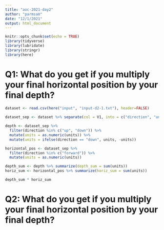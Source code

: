 ```yaml
---
title: "aoc-2021-day2"
author: "parmsam"
date: "12/1/2021"
output: html_document
---
```


```r
knitr::opts_chunk$set(echo = TRUE)
library(tidyverse)
library(lubridate)
library(stringr)
library(here)
```

# Q1: What do you get if you multiply your final horizontal position by your final depth?
```r
dataset <- read.csv(here("input", "input-d2-1.txt"), header=FALSE)
                 
dataset_sep <- dataset %>% separate(col = V1, into = c("direction", "units")) 

depth <- dataset_sep %>%
  filter(direction %in% c("up", "down")) %>% 
  mutate(units = as.numeric(units)) %>%
  mutate(units = ifelse(direction == "down", units, -units))

horizontal_pos <- dataset_sep %>%
  filter(direction %in% c("forward")) %>% 
  mutate(units = as.numeric(units))

depth_sum <- depth %>% summarize(depth_sum = sum(units)) 
horiz_sum <- horizontal_pos %>% summarize(horiz_sum = sum(units)) 

depth_sum * horiz_sum

```
# Q2: What do you get if you multiply your final horizontal position by your final depth?
```r

```

